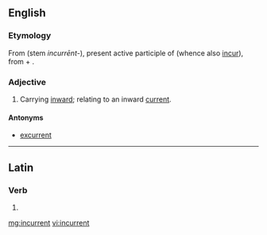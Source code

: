 ==English==

===Etymology===
From {{etyl|la|en}} {{term|incurrēns|lang=la}} (stem ''incurrēnt-''), present active participle of {{term|incurrō||run into, towards or upon|lang=la}} (whence also [[incur]]), from {{term|in|lang=la}} + {{term|currō||run|lang=la}}.

===Adjective===
{{en-adj|-}}

# Carrying [[inward]]; relating to an inward [[current]].

====Antonyms====
* [[excurrent]]

----

==Latin==

===Verb===
{{la-verb-form|incurrent}}

# {{conjugation of|incurrō||3|p|fut|act|ind|lang=la}}

[[mg:incurrent]]
[[vi:incurrent]]